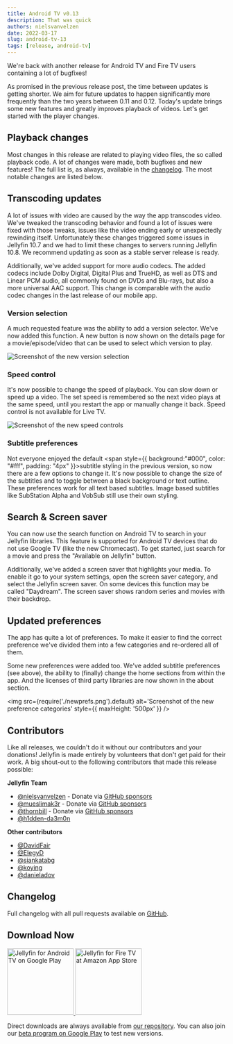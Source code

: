 ```yaml
---
title: Android TV v0.13
description: That was quick
authors: nielsvanvelzen
date: 2022-03-17
slug: android-tv-13
tags: [release, android-tv]
---
```


<!-- markdownlint-disable MD033 MD036 -->

We're back with another release for Android TV and Fire TV users containing a lot of bugfixes!

<!--truncate-->

As promised in the previous release post, the time between updates is getting shorter. We aim for future updates to happen significantly more frequently than the two years between 0.11 and 0.12. Today's update brings some new features and greatly improves playback of videos. Let's get started with the player changes.

## Playback changes

Most changes in this release are related to playing video files, the so called playback code. A lot of changes were made, both bugfixes and new features! The full list is, as always, available in the [changelog](https://github.com/jellyfin/jellyfin-androidtv/releases/tag/v0.13.0). The most notable changes are listed below.

## Transcoding updates

A lot of issues with video are caused by the way the app transcodes video. We've tweaked the transcoding behavior and found a lot of issues were fixed with those tweaks, issues like the video ending early or unexpectedly rewinding itself. Unfortunately these changes triggered some issues in Jellyfin 10.7 and we had to limit these changes to servers running Jellyfin 10.8. We recommend updating as soon as a stable server release is ready.

Additionally, we've added support for more audio codecs. The added codecs include Dolby Digital, Digital Plus and TrueHD, as well as DTS and Linear PCM audio, all commonly found on DVDs and Blu-rays, but also a more universal AAC support. This change is comparable with the audio codec changes in the last release of our mobile app.

### Version selection

A much requested feature was the ability to add a version selector. We've now added this function. A new button is now shown on the details page for a movie/episode/video that can be used to select which version to play.

![Screenshot of the new version selection](versionselection.png)

### Speed control

It's now possible to change the speed of playback. You can slow down or speed up a video. The set speed is remembered so the next video plays at the same speed, until you restart the app or manually change it back. Speed control is not available for Live TV.

![Screenshot of the new speed controls](speedcontrol.png)

### Subtitle preferences

Not everyone enjoyed the default <span style={{ background:"#000", color: "#fff", padding: "4px" }}>subtitle styling</span> in the previous version, so now there are a few options to change it. It's now possible to change the size of the subtitles and to toggle between a black background or text outline. These preferences work for all text based subtitles. Image based subtitles like SubStation Alpha and VobSub still use their own styling.

## Search & Screen saver

You can now use the search function on Android TV to search in your Jellyfin libraries. This feature is supported for Android TV devices that do not use Google TV (like the new Chromecast). To get started, just search for a movie and press the "Available on Jellyfin" button.

Additionally, we've added a screen saver that highlights your media. To enable it go to your system settings, open the screen saver category, and select the Jellyfin screen saver. On some devices this function may be called "Daydream". The screen saver shows random series and movies with their backdrop.

## Updated preferences

The app has quite a lot of preferences. To make it easier to find the correct preference we've divided them into a few categories and re-ordered all of them.

Some new preferences were added too. We've added subtitle preferences (see above), the ability to (finally) change the home sections from within the app. And the licenses of third party libraries are now shown in the about section.

<img
  src={require('./newprefs.png').default}
  alt='Screenshot of the new preference categories'
  style={{ maxHeight: '500px' }}
/>

## Contributors

Like all releases, we couldn't do it without our contributors and your donations! Jellyfin is made entirely by volunteers that don't get paid for their work. A big shout-out to the following contributors that made this release possible:

**Jellyfin Team**

- [@nielsvanvelzen](https://github.com/nielsvanvelzen) - Donate via [GitHub sponsors](https://github.com/sponsors/nielsvanvelzen)
- [@mueslimak3r](https://github.com/mueslimak3r) - Donate via [GitHub sponsors](https://github.com/sponsors/mueslimak3r)
- [@thornbill](https://github.com/thornbill) - Donate via [GitHub sponsors](https://github.com/sponsors/thornbill)
- [@h1dden-da3m0n](https://github.com/h1dden-da3m0n)

**Other contributors**

- [@DavidFair](https://github.com/DavidFair)
- [@ElegyD](https://github.com/ElegyD)
- [@siankatabg](https://github.com/siankatabg)
- [@koying](https://github.com/koying)
- [@danieladov](https://github.com/danieladov)

## Changelog

Full changelog with all pull requests available on [GitHub](https://github.com/jellyfin/jellyfin-androidtv/releases/tag/v0.13.0).

## Download Now

<a className='margin-right--md' href='https://play.google.com/store/apps/details?id=org.jellyfin.androidtv'>
  <img width='153' alt='Jellyfin for Android TV on Google Play' src='/images/store-icons/google-play.png' />
</a>

<a href='https://www.amazon.com/gp/product/B07TX7Z725'>
  <img width='153' alt='Jellyfin for Fire TV at Amazon App Store' src='/images/store-icons/amazon.png' />
</a>

Direct downloads are always available from [our repository](https://repo.jellyfin.org/releases/client/androidtv/).
You can also join our [beta program on Google Play](https://play.google.com/apps/testing/org.jellyfin.androidtv) to test new versions.

